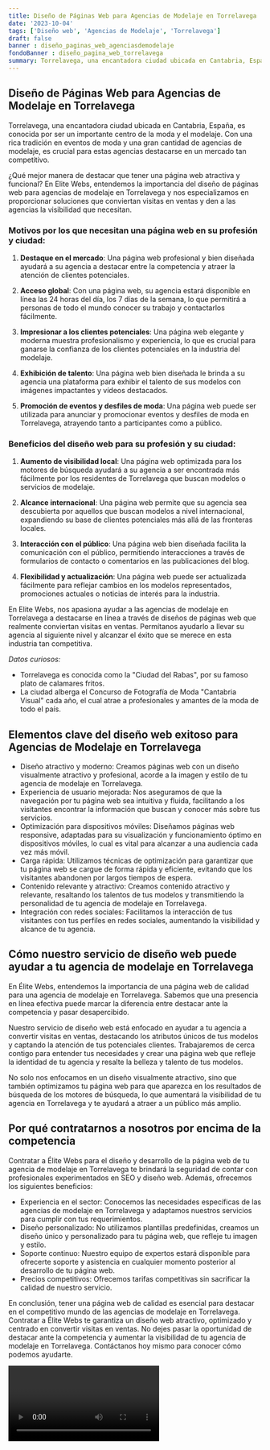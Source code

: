 ```yaml
---
title: Diseño de Páginas Web para Agencias de Modelaje en Torrelavega
date: '2023-10-04'
tags: ['Diseño web', 'Agencias de Modelaje', 'Torrelavega']
draft: false
banner : diseño_paginas_web_agenciasdemodelaje
fondoBanner : diseño_pagina_web_torrelavega
summary: Torrelavega, una encantadora ciudad ubicada en Cantabria, España, es conocida por ser un importante centro de la moda y el modelaje. Con una rica tradición en eventos de moda y una gran cantidad de agencias de modelaje, es crucial para estas agencias destacarse en un mercado tan competitivo.
---
```


## Diseño de Páginas Web para Agencias de Modelaje en Torrelavega

Torrelavega, una encantadora ciudad ubicada en Cantabria, España, es conocida por ser un importante centro de la moda y el modelaje. Con una rica tradición en eventos de moda y una gran cantidad de agencias de modelaje, es crucial para estas agencias destacarse en un mercado tan competitivo.

¿Qué mejor manera de destacar que tener una página web atractiva y funcional? En Elite Webs, entendemos la importancia del diseño de páginas web para agencias de modelaje en Torrelavega y nos especializamos en proporcionar soluciones que conviertan visitas en ventas y den a las agencias la visibilidad que necesitan.

### Motivos por los que necesitan una página web en su profesión y ciudad:

1. **Destaque en el mercado**: Una página web profesional y bien diseñada ayudará a su agencia a destacar entre la competencia y atraer la atención de clientes potenciales.

2. **Acceso global**: Con una página web, su agencia estará disponible en línea las 24 horas del día, los 7 días de la semana, lo que permitirá a personas de todo el mundo conocer su trabajo y contactarlos fácilmente.

3. **Impresionar a los clientes potenciales**: Una página web elegante y moderna muestra profesionalismo y experiencia, lo que es crucial para ganarse la confianza de los clientes potenciales en la industria del modelaje.

4. **Exhibición de talento**: Una página web bien diseñada le brinda a su agencia una plataforma para exhibir el talento de sus modelos con imágenes impactantes y vídeos destacados.

5. **Promoción de eventos y desfiles de moda**: Una página web puede ser utilizada para anunciar y promocionar eventos y desfiles de moda en Torrelavega, atrayendo tanto a participantes como a público.

### Beneficios del diseño web para su profesión y su ciudad:

1. **Aumento de visibilidad local**: Una página web optimizada para los motores de búsqueda ayudará a su agencia a ser encontrada más fácilmente por los residentes de Torrelavega que buscan modelos o servicios de modelaje.

2. **Alcance internacional**: Una página web permite que su agencia sea descubierta por aquellos que buscan modelos a nivel internacional, expandiendo su base de clientes potenciales más allá de las fronteras locales.

3. **Interacción con el público**: Una página web bien diseñada facilita la comunicación con el público, permitiendo interacciones a través de formularios de contacto o comentarios en las publicaciones del blog.

4. **Flexibilidad y actualización**: Una página web puede ser actualizada fácilmente para reflejar cambios en los modelos representados, promociones actuales o noticias de interés para la industria.

En Elite Webs, nos apasiona ayudar a las agencias de modelaje en Torrelavega a destacarse en línea a través de diseños de páginas web que realmente conviertan visitas en ventas. Permítanos ayudarlo a llevar su agencia al siguiente nivel y alcanzar el éxito que se merece en esta industria tan competitiva.

*Datos curiosos:*
- Torrelavega es conocida como la "Ciudad del Rabas", por su famoso plato de calamares fritos.
- La ciudad alberga el Concurso de Fotografía de Moda "Cantabria Visual" cada año, el cual atrae a profesionales y amantes de la moda de todo el país.

<GifSeo />

<Cta />

## Elementos clave del diseño web exitoso para Agencias de Modelaje en Torrelavega

- Diseño atractivo y moderno: Creamos páginas web con un diseño visualmente atractivo y profesional, acorde a la imagen y estilo de tu agencia de modelaje en Torrelavega.
- Experiencia de usuario mejorada: Nos aseguramos de que la navegación por tu página web sea intuitiva y fluida, facilitando a los visitantes encontrar la información que buscan y conocer más sobre tus servicios.
- Optimización para dispositivos móviles: Diseñamos páginas web responsive, adaptadas para su visualización y funcionamiento óptimo en dispositivos móviles, lo cual es vital para alcanzar a una audiencia cada vez más móvil.
- Carga rápida: Utilizamos técnicas de optimización para garantizar que tu página web se cargue de forma rápida y eficiente, evitando que los visitantes abandonen por largos tiempos de espera.
- Contenido relevante y atractivo: Creamos contenido atractivo y relevante, resaltando los talentos de tus modelos y transmitiendo la personalidad de tu agencia de modelaje en Torrelavega.
- Integración con redes sociales: Facilitamos la interacción de tus visitantes con tus perfiles en redes sociales, aumentando la visibilidad y alcance de tu agencia.

## Cómo nuestro servicio de diseño web puede ayudar a tu agencia de modelaje en Torrelavega

En Élite Webs, entendemos la importancia de una página web de calidad para una agencia de modelaje en Torrelavega. Sabemos que una presencia en línea efectiva puede marcar la diferencia entre destacar ante la competencia y pasar desapercibido. 

Nuestro servicio de diseño web está enfocado en ayudar a tu agencia a convertir visitas en ventas, destacando los atributos únicos de tus modelos y captando la atención de tus potenciales clientes. Trabajaremos de cerca contigo para entender tus necesidades y crear una página web que refleje la identidad de tu agencia y resalte la belleza y talento de tus modelos.

No solo nos enfocamos en un diseño visualmente atractivo, sino que también optimizamos tu página web para que aparezca en los resultados de búsqueda de los motores de búsqueda, lo que aumentará la visibilidad de tu agencia en Torrelavega y te ayudará a atraer a un público más amplio.

## Por qué contratarnos a nosotros por encima de la competencia

Contratar a Élite Webs para el diseño y desarrollo de la página web de tu agencia de modelaje en Torrelavega te brindará la seguridad de contar con profesionales experimentados en SEO y diseño web. Además, ofrecemos los siguientes beneficios:

- Experiencia en el sector: Conocemos las necesidades específicas de las agencias de modelaje en Torrelavega y adaptamos nuestros servicios para cumplir con tus requerimientos.
- Diseño personalizado: No utilizamos plantillas predefinidas, creamos un diseño único y personalizado para tu página web, que refleje tu imagen y estilo.
- Soporte continuo: Nuestro equipo de expertos estará disponible para ofrecerte soporte y asistencia en cualquier momento posterior al desarrollo de tu página web.
- Precios competitivos: Ofrecemos tarifas competitivas sin sacrificar la calidad de nuestro servicio.

En conclusión, tener una página web de calidad es esencial para destacar en el competitivo mundo de las agencias de modelaje en Torrelavega. Contratar a Élite Webs te garantiza un diseño web atractivo, optimizado y centrado en convertir visitas en ventas. No dejes pasar la oportunidad de destacar ante la competencia y aumentar la visibilidad de tu agencia de modelaje en Torrelavega. Contáctanos hoy mismo para conocer cómo podemos ayudarte.

<Video />

<CtaBot job='Agencias de Modelaje' city='Torrelavega'/>

<Gmaps query='Torrelavega+españa+maps' />